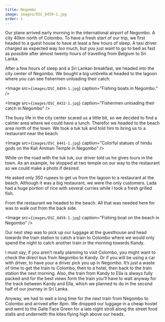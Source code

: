 ```yaml
---
title: Negombo
image: images/DSC_8459-1.jpg
order: 1
---
```


Our plane arrived early morning in the international airport of Negombo. A city 40km north of Colombo. To have a fresh start of our trip, we first headed to a guest house to have at least a few hours of sleep. A taxi driver charged as expected way too much, but you just want to go to bed as fast as possible after almost twenty hours of travelling from Belgium to Sri Lanka.

After a few hours of sleep and a Sri Lankan breakfast, we headed into the city center of Negombo. We bought a big umbrella at headed to the lagoon where you can see fishermen unloading their catch.

<Image
    src={`images/DSC_8459-1.jpg`}
    caption="Fishing boats in Negombo."
/>

<Image
    src={`images/DSC_8432-1.jpg`}
    caption="Fishermen unloading their catch in Negombo"
/>

The busy life in the city center scared us a little bit, so we decided to find a calmer area where we could have a lunch. Therefor we headed to the beach area north of the town. We took a tuk tuk and told him to bring us to a restaurant near the beach.

<Image
    src={`images/DSC_8441-1.jpg`}
    caption="Colorful statues of hindu gods on the Kali Amman Temple in Negombo"
/>

While on the road with the tuk tuk, our driver told us he gives tours in the town. As an example, he stopped at two temple on our way to the restaurant so we could make a photo if desired.

He asked only 350 rupees to get us from the lagoon to a restaurant at the beach. Although it was a big restaurant, we were the only customers. Lada had a huge portion of rice with several curries while I took a fresh grilled fish.

From the restaurant we headed to the beach. All that was needed here for was to walk out from the back side.

<Image
    src={`images/DSC_8459-1.jpg`}
    caption="Fishing boat on the beach in Negombo"
/>

Our next step was to pick up our luggage at the guesthouse and head towards the train station to catch a train to Colombo where we would only spend the night to catch another train in the morning towards Kandy.

I must say, if you aren’t really planning to visit Colombo, you might want to check the direct bus from Negombo to Kandy. Or if you will be using a car with driver, to have your a driver pick you up in Negombo. It’s just a waste of time to get the train to Colombo, then to a hotel, then back to the train station the next morning. Also, the train from Kandy to Ella is always fully packed and for the best views form the train you’ll have to wait anyway for the track between Kandy and Ella, which we planned to do in the second half of our journey in Sri Lanka.

Anyway, we had to wait a long time for the next train from Negombo to Colombo and arrived after 8pm. We dropped our luggage in a cheap hostel and went to the Galle Face Green for a late night stroll along the street food stalls and underneith the kites flying high above our heads.